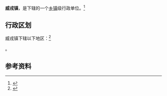 {{中国乡级行政区|62/08/26/101/000}}

'''威戎镇'''，是{{PRC admin/fullname|62/08/26/101/000|3}}下辖的一个[[乡镇|乡镇]]级行政单位。<ref>{{PRC admin/ref sgc|{{PRC admin/parent|62/08/26/101/000}}}}</ref>

== 行政区划 ==

威戎镇下辖以下地区：<ref>{{PRC admin/ref sgc|62/08/26/101/000}}</ref>

{{PRC admin/children|62/08/26/101/000}}。

== 参考资料 ==

{{reflist}}

{{行政区划小作品}}
{{PRC admin/navcat|62/08/26/101/000}}